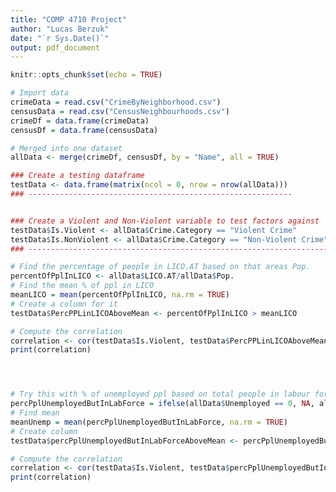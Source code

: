 ```yaml
---
title: "COMP 4710 Project"
author: "Lucas Berzuk"
date: "`r Sys.Date()`"
output: pdf_document
---
```


```r
knitr::opts_chunk$set(echo = TRUE)
```

```r
# Import data
crimeData = read.csv("CrimeByNeighborhood.csv")
censusData = read.csv("CensusNeighbourhoods.csv")
crimeDf = data.frame(crimeData)
censusDf = data.frame(censusData)
```

```r
# Merged into one dataset
allData <- merge(crimeDf, censusDf, by = "Name", all = TRUE)
```

```r
### Create a testing dataframe
testData <- data.frame(matrix(ncol = 0, nrow = nrow(allData)))
### -----------------------------------------------------------


### Create a Violent and Non-Violent variable to test factors against
testData$Is.Violent <- allData$Crime.Category == "Violent Crime"
testData$Is.NonViolent <- allData$Crime.Category == "Non-Violent Crime"
### --------------------------------------------------------------------
```

```r
# Find the percentage of people in LICO.AT based on that areas Pop.
percentOfPplInLICO <- allData$LICO.AT/allData$Pop.
# Find the mean % of ppl in LICO
meanLICO = mean(percentOfPplInLICO, na.rm = TRUE)
# Create a column for it
testData$PercPPLinLICOAboveMean <- percentOfPplInLICO > meanLICO

# Compute the correlation
correlation <- cor(testData$Is.Violent, testData$PercPPLinLICOAboveMean, use = "complete.obs")
print(correlation)




# Try this with % of unemployed ppl based on total people in labour force
percPplUnemployedButInLabForce = ifelse(allData$Unemployed == 0, NA, allData$Unemployed / (allData$Employed + allData$Unemployed))
# Find mean
meanUnemp = mean(percPplUnemployedButInLabForce, na.rm = TRUE)
# Create column
testData$percPplUnemployedButInLabForceAboveMean <- percPplUnemployedButInLabForce > meanUnemp

# Compute the correlation
correlation <- cor(testData$Is.Violent, testData$percPplUnemployedButInLabForceAboveMean, use = "complete.obs")
print(correlation)
```